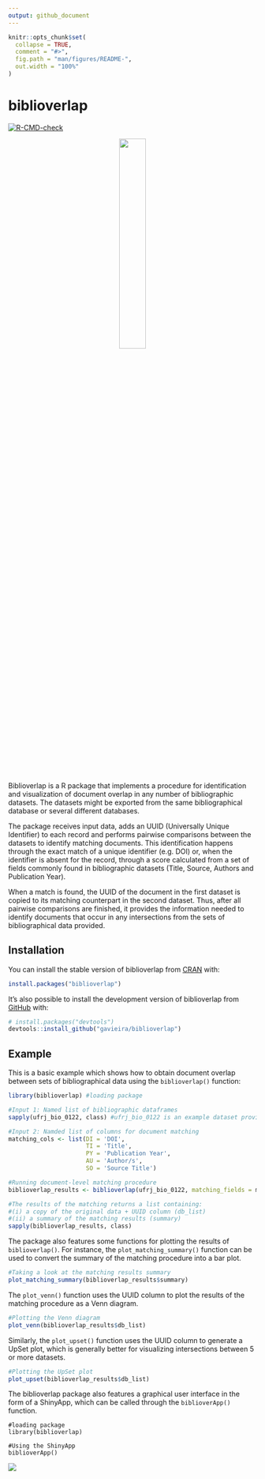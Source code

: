```yaml
---
output: github_document
---
```


<!-- README.md is generated from README.Rmd. Please edit that file -->

```r
knitr::opts_chunk$set(
  collapse = TRUE,
  comment = "#>",
  fig.path = "man/figures/README-",
  out.width = "100%"
)
```

# biblioverlap

<!-- badges: start -->
[![R-CMD-check](https://github.com/gavieira/biblioverlap/actions/workflows/R-CMD-check.yaml/badge.svg)](https://github.com/gavieira/biblioverlap/actions/workflows/R-CMD-check.yaml)
<!-- badges: end -->


<p align="center" width="100%">
    <img width="33%" src="inst/biblioverApp/www/biblioverlap_sticker.png">
</p>


Biblioverlap is a R package that implements a procedure for identification and visualization of document overlap in any number of bibliographic datasets. The datasets might be exported from the same bibliographical database or several different databases.

The package receives input data, adds an UUID (Universally Unique Identifier) to each record and performs pairwise comparisons between the datasets to identify matching documents. This identification happens through the exact match of a unique identifier (e.g. DOI) or, when the identifier is absent for the record, through a score calculated from a set of fields commonly found in bibliographic datasets (Title, Source, Authors and Publication Year).

When a match is found, the UUID of the document in the first dataset is copied to its matching counterpart in the second dataset. Thus, after all pairwise comparisons are finished, it provides the information needed to identify documents that occur in any intersections from the sets of bibliographical data provided.

## Installation

You can install the stable version of biblioverlap from [CRAN](https://cran.r-project.org/) with:

``` r
install.packages("biblioverlap")
```

It's also possible to install the development version of biblioverlap from [GitHub](https://github.com/) with:

``` r
# install.packages("devtools")
devtools::install_github("gavieira/biblioverlap")
```

## Example

This is a basic example which shows how to obtain document overlap between sets of bibliographical data using the `biblioverlap()` function:

```r
library(biblioverlap) #loading package

#Input 1: Named list of bibliographic dataframes
sapply(ufrj_bio_0122, class) #ufrj_bio_0122 is an example dataset provided by the package

#Input 2: Namded list of columns for document matching 
matching_cols <- list(DI = 'DOI',
                      TI = 'Title',
                      PY = 'Publication Year',
                      AU = 'Author/s',
                      SO = 'Source Title')

#Running document-level matching procedure
biblioverlap_results <- biblioverlap(ufrj_bio_0122, matching_fields = matching_cols)

#The results of the matching returns a list containing:
#(i) a copy of the original data + UUID column (db_list)
#(ii) a summary of the matching results (summary)
sapply(biblioverlap_results, class)
```

The package also features some functions for plotting the results of `biblioverlap()`. For instance, the `plot_matching_summary()` function can be used to convert the summary of the matching procedure into a bar plot.

```r
#Taking a look at the matching results summary
plot_matching_summary(biblioverlap_results$summary)
```

The `plot_venn()` function uses the UUID column to plot the results of the matching procedure as a Venn diagram. 

```r
#Plotting the Venn diagram
plot_venn(biblioverlap_results$db_list)
```

Similarly, the `plot_upset()` function uses the UUID column to generate a UpSet plot, which is generally better for visualizing intersections between 5 or more datasets.

```r
#Plotting the UpSet plot
plot_upset(biblioverlap_results$db_list)

```

The biblioverlap package also features a graphical user interface in the form of a ShinyApp, which can be called through the `biblioverApp()` function.

```
#loading package
library(biblioverlap)

#Using the ShinyApp
biblioverApp()
```

![](man/figures/README-shinyapp-screenshot.png)
